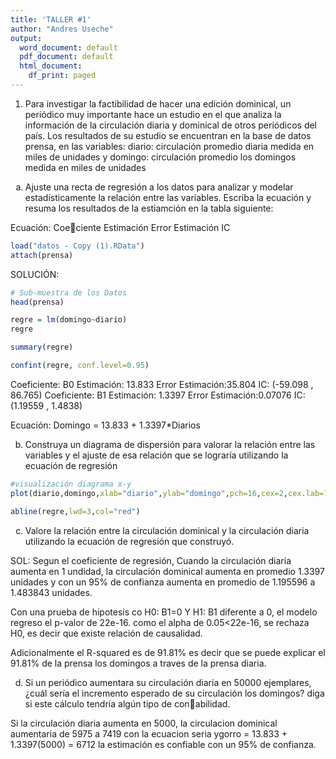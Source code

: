 ---
title: 'TALLER #1'
author: "Andres Useche"
output:
  word_document: default
  pdf_document: default
  html_document:
    df_print: paged
---

1. Para investigar la factibilidad de hacer una edición dominical, un periódico muy importante hace un estudio en el que analiza la información de la circulación diaria y dominical
de otros periódicos del país. Los resultados de su estudio se encuentran en la base de datos
prensa, en las variables: diario: circulación promedio diaria medida en miles de unidades
y domingo: circulación promedio los domingos medida en miles de unidades


a. Ajuste una recta de regresión a los datos para analizar y modelar estadísticamente la
relación entre las variables. Escriba la ecuación y resuma los resultados de la estiamción
en la tabla siguiente:

Ecuación:
Coeciente Estimación Error Estimación IC

```{r}
load("datos - Copy (1).RData")
attach(prensa)
```


SOLUCIÓN: 

```{r}
# Sub-muestra de los Datos
head(prensa)
```



```{r}

regre = lm(domingo~diario)
regre
```
```{r}
summary(regre)

```
```{r}
confint(regre, conf.level=0.95)
```

Coeficiente: B0  Estimación: 13.833  Error Estimación:35.804 IC: (-59.098 , 86.765)
Coeficiente: B1  Estimación: 1.3397  Error Estimación:0.07076 IC: (1.19559 , 1.4838)

Ecuación:   Domingo = 13.833 + 1.3397*Diarios






b. Construya un diagrama de dispersión para valorar la relación entre las variables y el
ajuste de esa relación que se lograría utilizando la ecuación de regresión

```{r}

#visualización diagrama x-y
plot(diario,domingo,xlab="diario",ylab="domingo",pch=16,cex=2,cex.lab=1.5,cex.axis=1.5)

abline(regre,lwd=3,col="red")

```

c. Valore la relación entre la circulación dominical y la circulación diaria utilizando la
ecuación de regresión que construyó.



SOL: Segun el coeficiente de regresión, Cuando la circulación diaria aumenta en 1 undidad, la circulación dominical aumenta en promedio 1.3397 unidades y con un 95% de confianza aumenta en promedio de  1.195596 a 1.483843 unidades.

Con una prueba de hipotesis co H0: B1=0 Y H1: B1 diferente a 0, el modelo regreso el p-valor de 22e-16. como el alpha de 0.05<22e-16, se rechaza H0, es decir que existe relación de causalidad.

Adicionalmente el R-squared es de 91.81% es decir que se puede explicar el 91.81% de la prensa los domingos a traves de la prensa diaria.


d. Si un periódico aumentara su circulación diaria en 50000 ejemplares, ¿cuál sería el
incremento esperado de su circulación los domingos? diga si este cálculo tendría algún
tipo de conabilidad.

Si la circulación diaria aumenta en 5000, la circulacion dominical aumentaria de 5975 a 7419 con la ecuacion seria ygorro = 13.833 + 1.3397(5000)   = 6712  la estimación es confiable con un 95% de confianza.

